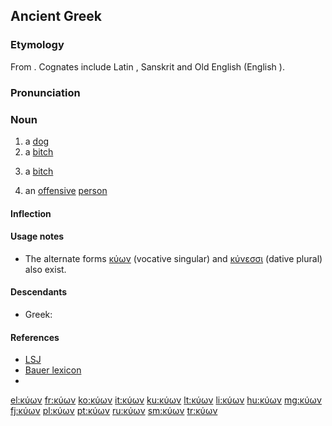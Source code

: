 ==Ancient Greek==

===Etymology===
From {{etyl|ine-pro|grc}} {{m|ine-pro|*ḱwṓ}}. Cognates include Latin {{term|canis|lang=la}}, Sanskrit {{term|sc=Deva|श्वन्|tr=śván|lang=sa}} and Old English {{term|hund|lang=ang}} (English {{term|hound|lang=en}}).

===Pronunciation===
{{grc-ipa-rows|kj|u'|.|oo|n}}

===Noun===
{{grc-noun|κυνός|m & f|third|kuōn}}

# a [[dog]]
# a [[bitch]]
# {{context|pejorative|lang=grc}} a [[bitch]]
# an [[offensive]] [[person]]

====Inflection====
{{grc-decl-3rd-ln|form=MF-full|κύων|κῠν|κύν|κῠ|VS=κύον}}

====Usage notes====
* The alternate forms [[κύων]] (vocative singular) and [[κύνεσσι]] (dative plural) also exist.

====Descendants====
* Greek: {{l|el|κύων}}

====References====
* [[w:LSJ|LSJ]]
* [[w:Bauer lexicon|Bauer lexicon]]
* {{R:Strong's|G|2965}}

[[el:κύων]]
[[fr:κύων]]
[[ko:κύων]]
[[it:κύων]]
[[ku:κύων]]
[[lt:κύων]]
[[li:κύων]]
[[hu:κύων]]
[[mg:κύων]]
[[fj:κύων]]
[[pl:κύων]]
[[pt:κύων]]
[[ru:κύων]]
[[sm:κύων]]
[[tr:κύων]]